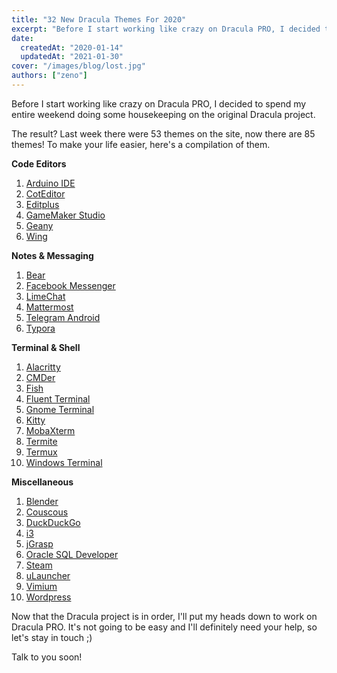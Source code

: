 ```yaml
---
title: "32 New Dracula Themes For 2020"
excerpt: "Before I start working like crazy on Dracula PRO, I decided to spend my entire weekend doing some housekeeping on the original Dracula project."
date:
  createdAt: "2020-01-14"
  updatedAt: "2021-01-30"
cover: "/images/blog/lost.jpg"
authors: ["zeno"]
---
```


Before I start working like crazy on Dracula PRO, I decided to spend my entire weekend doing some housekeeping on the original Dracula project.

The result? Last week there were 53 themes on the site, now there are 85 themes!
To make your life easier, here's a compilation of them.

**Code Editors**

1. [Arduino IDE](/arduino-ide)
2. [CotEditor](/coteditor)
3. [Editplus](/editplus)
4. [GameMaker Studio](/gamemaker-studio)
5. [Geany](/geany)
6. [Wing](/wing)

**Notes & Messaging**

1. [Bear](/bear)
2. [Facebook Messenger](/facebook-messenger)
3. [LimeChat](/limechat)
4. [Mattermost](/mattermost)
5. [Telegram Android](/telegram-android)
6. [Typora](/typora)

**Terminal & Shell**

1. [Alacritty](/alacritty)
2. [CMDer](/cmder)
3. [Fish](/fish)
4. [Fluent Terminal](/fluent-terminal)
5. [Gnome Terminal](/gnome-terminal)
6. [Kitty](/kitty)
7. [MobaXterm](/mobaxterm)
8. [Termite](/termite)
9. [Termux](/termux)
10. [Windows Terminal](/windows-terminal)

**Miscellaneous**

1. [Blender](/blender)
2. [Couscous](/couscous)
3. [DuckDuckGo](/duckduckgo)
4. [i3](/i3)
5. [jGrasp](/jgrasp)
6. [Oracle SQL Developer](/oracle-sql-developer)
7. [Steam](/steam)
8. [uLauncher](/ulauncher)
9. [Vimium](/vimium)
10. [Wordpress](/wordpress)

Now that the Dracula project is in order, I'll put my heads down to work on Dracula PRO.
It's not going to be easy and I'll definitely need your help, so let's stay in touch ;)

Talk to you soon!
